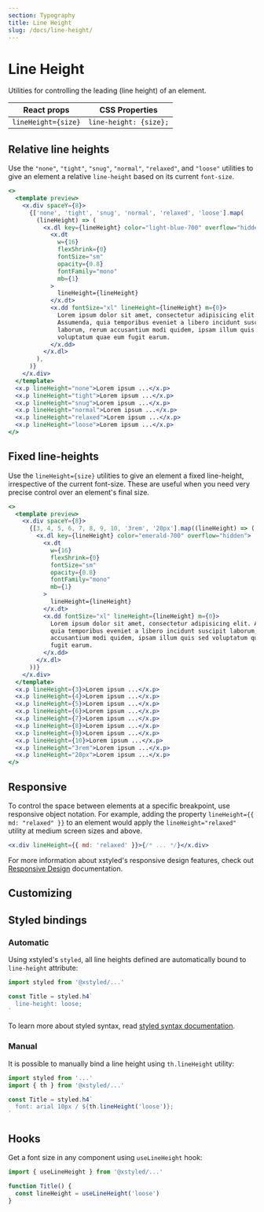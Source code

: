 ```yaml
---
section: Typography
title: Line Height
slug: /docs/line-height/
---
```


# Line Height

Utilities for controlling the leading (line height) of an element.

<carbon-ad />

| React props         | CSS Properties         |
| ------------------- | ---------------------- |
| `lineHeight={size}` | `line-height: {size};` |

## Relative line heights

Use the `"none"`, `"tight"`, `"snug"`, `"normal"`, `"relaxed"`, and `"loose"` utilities to give an element a relative `line-height` based on its current `font-size`.

```jsx preview color=light-blue
<>
  <template preview>
    <x.div spaceY={8}>
      {['none', 'tight', 'snug', 'normal', 'relaxed', 'loose'].map(
        (lineHeight) => (
          <x.dl key={lineHeight} color="light-blue-700" overflow="hidden">
            <x.dt
              w={16}
              flexShrink={0}
              fontSize="sm"
              opacity={0.8}
              fontFamily="mono"
              mb={1}
            >
              lineHeight={lineHeight}
            </x.dt>
            <x.dd fontSize="xl" lineHeight={lineHeight} m={0}>
              Lorem ipsum dolor sit amet, consectetur adipisicing elit.
              Assumenda, quia temporibus eveniet a libero incidunt suscipit
              laborum, rerum accusantium modi quidem, ipsam illum quis sed
              voluptatum quae eum fugit earum.
            </x.dd>
          </x.dl>
        ),
      )}
    </x.div>
  </template>
  <x.p lineHeight="none">Lorem ipsum ...</x.p>
  <x.p lineHeight="tight">Lorem ipsum ...</x.p>
  <x.p lineHeight="snug">Lorem ipsum ...</x.p>
  <x.p lineHeight="normal">Lorem ipsum ...</x.p>
  <x.p lineHeight="relaxed">Lorem ipsum ...</x.p>
  <x.p lineHeight="loose">Lorem ipsum ...</x.p>
</>
```

## Fixed line-heights

Use the `lineHeight={size}` utilities to give an element a fixed line-height, irrespective of the current font-size. These are useful when you need very precise control over an element's final size.

```jsx preview color=emerald
<>
  <template preview>
    <x.div spaceY={8}>
      {[3, 4, 5, 6, 7, 8, 9, 10, '3rem', '20px'].map((lineHeight) => (
        <x.dl key={lineHeight} color="emerald-700" overflow="hidden">
          <x.dt
            w={16}
            flexShrink={0}
            fontSize="sm"
            opacity={0.8}
            fontFamily="mono"
            mb={1}
          >
            lineHeight={lineHeight}
          </x.dt>
          <x.dd fontSize="xl" lineHeight={lineHeight} m={0}>
            Lorem ipsum dolor sit amet, consectetur adipisicing elit. Assumenda,
            quia temporibus eveniet a libero incidunt suscipit laborum, rerum
            accusantium modi quidem, ipsam illum quis sed voluptatum quae eum
            fugit earum.
          </x.dd>
        </x.dl>
      ))}
    </x.div>
  </template>
  <x.p lineHeight={3}>Lorem ipsum ...</x.p>
  <x.p lineHeight={4}>Lorem ipsum ...</x.p>
  <x.p lineHeight={5}>Lorem ipsum ...</x.p>
  <x.p lineHeight={6}>Lorem ipsum ...</x.p>
  <x.p lineHeight={7}>Lorem ipsum ...</x.p>
  <x.p lineHeight={8}>Lorem ipsum ...</x.p>
  <x.p lineHeight={9}>Lorem ipsum ...</x.p>
  <x.p lineHeight={10}>Lorem ipsum ...</x.p>
  <x.p lineHeight="3rem">Lorem ipsum ...</x.p>
  <x.p lineHeight="20px">Lorem ipsum ...</x.p>
</>
```

## Responsive

To control the space between elements at a specific breakpoint, use responsive object notation. For example, adding the property `lineHeight={{ md: "relaxed" }}` to an element would apply the `lineHeight="relaxed"` utility at medium screen sizes and above.

```jsx
<x.div lineHeight={{ md: 'relaxed' }}>{/* ... */}</x.div>
```

For more information about xstyled's responsive design features, check out [Responsive Design](/docs/responsive-design/) documentation.

## Customizing


<CustomizeLineHeights />

## Styled bindings

### Automatic

Using xstyled's `styled`, all line heights defined are automatically bound to `line-height` attribute:

```js
import styled from '@xstyled/...'

const Title = styled.h4`
  line-height: loose;
`
```

To learn more about styled syntax, read [styled syntax documentation](/docs/magic-styled-components/).

### Manual

It is possible to manually bind a line height using `th.lineHeight` utility:

```js
import styled from '...'
import { th } from '@xstyled/...'

const Title = styled.h4`
  font: arial 10px / ${th.lineHeight('loose')};
`
```

## Hooks

Get a font size in any component using `useLineHeight` hook:

```js
import { useLineHeight } from '@xstyled/...'

function Title() {
  const lineHeight = useLineHeight('loose')
}
```
